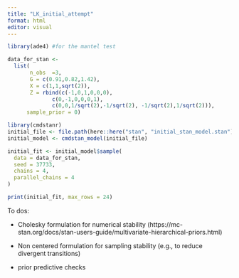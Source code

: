 ```yaml
---
title: "LK_initial_attempt"
format: html
editor: visual
---
```


```r
library(ade4) #for the mantel test
```

```r
data_for_stan <- 
  list(
       n_obs  =3, 
       G = c(0.91,0.82,1.42),
       X = c(1,1,sqrt(2)),
       Z = rbind(c(-1,0,1,0,0,0),
              c(0,-1,0,0,0,1),
              c(0,0,1/sqrt(2),-1/sqrt(2), -1/sqrt(2),1/sqrt(2))),
      sample_prior = 0)
```

```r
library(cmdstanr)
initial_file <- file.path(here::here("stan", "initial_stan_model.stan"))
initial_model <- cmdstan_model(initial_file)

initial_fit <- initial_model$sample(
  data = data_for_stan,
  seed = 37733,
  chains = 4,
  parallel_chains = 4
)

print(initial_fit, max_rows = 24)
```

To dos:

-   Cholesky formulation for numerical stability (https://mc-stan.org/docs/stan-users-guide/multivariate-hierarchical-priors.html)

-   Non centered formulation for sampling stability (e.g., to reduce divergent transitions)

-   prior predictive checks
